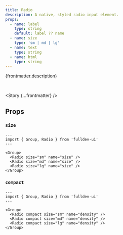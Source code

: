 ```yaml
---
title: Radio
description: A native, styled radio input element.
props:
  - name: label
    type: string
    default: label ?? name
  - name: size
    type: 'sm | md | lg'
  - name: text
    type: string
  - name: html
    type: string
---
```




{frontmatter.description}

<br />

<Story {...frontmatter} />

## Props

<PropsTable props={frontmatter.props} />

### `size`

<SizeProp />

```astro live
---
import { Group, Radio } from 'fulldev-ui'
---

<Group>
  <Radio size="sm" name="size" />
  <Radio size="md" name="size" />
  <Radio size="lg" name="size" />
</Group>
```

### `compact`

<CompactProp />

```astro live
---
import { Group, Radio } from 'fulldev-ui'
---

<Group>
  <Radio compact size="sm" name="density" />
  <Radio compact size="md" name="density" />
  <Radio compact size="lg" name="density" />
</Group>
```
